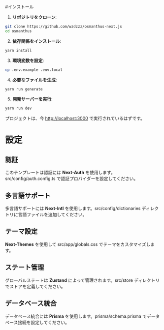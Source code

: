 #インストール

1. **リポジトリをクローン**:

```bash
git clone https://github.com/wzdzzz/osmanthus-next.js
cd osmanthus
```

2. **依存関係をインストール**:

```bash
yarn install
```

3. **環境変数を設定**:

```bash
cp .env.example .env.local
```

4. **必要なファイルを生成**:

```bash
yarn run generate
```

5. **開発サーバーを実行**:

```bash
yarn run dev
```

プロジェクトは、今 [http://localhost:3000](http://localhost:3000/) で実行されているはずです。

# 設定

## 認証

このテンプレートは認証には **Next-Auth** を使用します。src/config/auth.config.ts で認証プロバイダーを設定してください。

## 多言語サポート

多言語サポートには **Next-Intl** を使用します。src/config/dictionaries ディレクトリに言語ファイルを追加してください。

## テーマ設定

**Next-Themes** を使用して src/app/globals.css でテーマをカスタマイズします。

## ステート管理

グローバルステートは **Zustand** によって管理されます。src/store ディレクトリでストアを定義してください。

## データベース統合

データベース統合には **Prisma** を使用します。prisma/schema.prisma でデータベース接続を設定してください。
